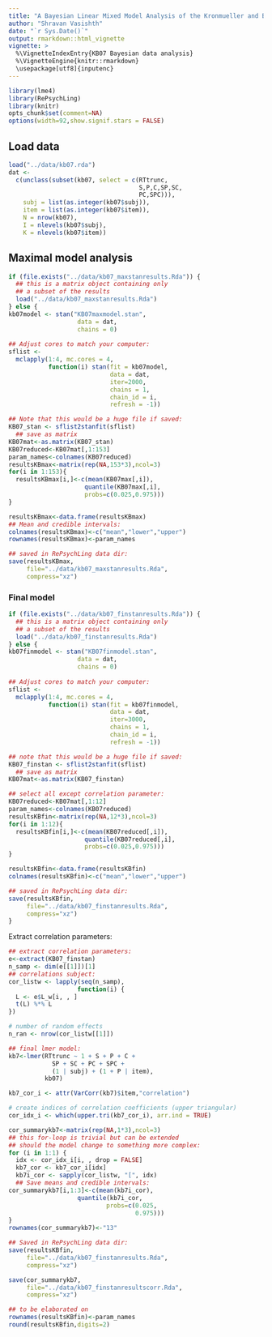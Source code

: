 ```yaml
---
title: "A Bayesian Linear Mixed Model Analysis of the Kronmueller and Barr (2007) data using Stan"
author: "Shravan Vasishth"
date: "`r Sys.Date()`"
output: rmarkdown::html_vignette
vignette: >
  %\VignetteIndexEntry{KB07 Bayesian data analysis}
  %\VignetteEngine{knitr::rmarkdown}
  \usepackage[utf8]{inputenc}
---
```


```r
library(lme4)
library(RePsychLing)
library(knitr)
opts_chunk$set(comment=NA)
options(width=92,show.signif.stars = FALSE)
```

## Load data

```r
load("../data/kb07.rda")
dat <- 
  c(unclass(subset(kb07, select = c(RTtrunc,
                                    S,P,C,SP,SC,
                                    PC,SPC))),
    subj = list(as.integer(kb07$subj)),
    item = list(as.integer(kb07$item)),    
    N = nrow(kb07),
    I = nlevels(kb07$subj),
    K = nlevels(kb07$item))
```

## Maximal model analysis

```r
if (file.exists("../data/kb07_maxstanresults.Rda")) {   
  ## this is a matrix object containing only
  ## a subset of the results
  load("../data/kb07_maxstanresults.Rda") 
} else {
kb07model <- stan("KB07maxmodel.stan", 
                   data = dat, 
                   chains = 0)
  
## Adjust cores to match your computer:
sflist <- 
  mclapply(1:4, mc.cores = 4, 
           function(i) stan(fit = kb07model, 
                            data = dat,
                            iter=2000,
                            chains = 1, 
                            chain_id = i, 
                            refresh = -1))

## Note that this would be a huge file if saved:
KB07_stan <- sflist2stanfit(sflist)
  ## save as matrix
KB07mat<-as.matrix(KB07_stan)
KB07reduced<-KB07mat[,1:153]
param_names<-colnames(KB07reduced)
resultsKBmax<-matrix(rep(NA,153*3),ncol=3)
for(i in 1:153){
  resultsKBmax[i,]<-c(mean(KB07max[,i]),
                     quantile(KB07max[,i],
                     probs=c(0.025,0.975)))
}

resultsKBmax<-data.frame(resultsKBmax)
## Mean and credible intervals:
colnames(resultsKBmax)<-c("mean","lower","upper")
rownames(resultsKBmax)<-param_names

## saved in RePsychLing data dir:
save(resultsKBmax,
     file="../data/kb07_maxstanresults.Rda",
     compress="xz")
```

### Final model

```r
if (file.exists("../data/kb07_finstanresults.Rda")) {   
  ## this is a matrix object containing only
  ## a subset of the results
  load("../data/kb07_finstanresults.Rda")
} else {
kb07finmodel <- stan("KB07finmodel.stan", 
                   data = dat, 
                   chains = 0)
  
## Adjust cores to match your computer:
sflist <- 
  mclapply(1:4, mc.cores = 4, 
           function(i) stan(fit = kb07finmodel, 
                            data = dat,
                            iter=3000,
                            chains = 1, 
                            chain_id = i, 
                            refresh = -1))

## note that this would be a huge file if saved:
KB07_finstan <- sflist2stanfit(sflist)
  ## save as matrix
KB07mat<-as.matrix(KB07_finstan)

## select all except correlation parameter:
KB07reduced<-KB07mat[,1:12]
param_names<-colnames(KB07reduced)
resultsKBfin<-matrix(rep(NA,12*3),ncol=3)
for(i in 1:12){
  resultsKBfin[i,]<-c(mean(KB07reduced[,i]),
                     quantile(KB07reduced[,i],
                     probs=c(0.025,0.975)))
}

resultsKBfin<-data.frame(resultsKBfin)
colnames(resultsKBfin)<-c("mean","lower","upper")

## saved in RePsychLing data dir:
save(resultsKBfin,
     file="../data/kb07_finstanresults.Rda",
     compress="xz")
}
```

Extract correlation parameters:


```r
## extract correlation parameters:
e<-extract(KB07_finstan)
n_samp <- dim(e[[1]])[1]
## correlations subject:
cor_listw <- lapply(seq(n_samp), 
                   function(i) {
  L <- e$L_w[i, , ]
  t(L) %*% L
})

# number of random effects
n_ran <- nrow(cor_listw[[1]])

## final lmer model:
kb7<-lmer(RTtrunc ~ 1 + S + P + C + 
            SP + SC + PC + SPC + 
            (1 | subj) + (1 + P | item),
          kb07)

kb7_cor_i <- attr(VarCorr(kb7)$item,"correlation")

# create indices of correlation coefficients (upper triangular)
cor_idx_i <- which(upper.tri(kb7_cor_i), arr.ind = TRUE)

cor_summarykb7<-matrix(rep(NA,1*3),ncol=3)
## this for-loop is trivial but can be extended
## should the model change to something more complex:
for (i in 1:1) {
  idx <- cor_idx_i[i, , drop = FALSE]
  kb7_cor <- kb7_cor_i[idx]
  kb7i_cor <- sapply(cor_listw, "[", idx)
  ## Save means and credible intervals:
cor_summarykb7[i,1:3]<-c(mean(kb7i_cor),
                   quantile(kb7i_cor,
                           probs=c(0.025,
                                   0.975))) 
}
rownames(cor_summarykb7)<-"13"
```


```r
## Saved in RePsychLing data dir:
save(resultsKBfin,
     file="../data/kb07_finstanresults.Rda",
     compress="xz")

save(cor_summarykb7,
     file="../data/kb07_finstanresultscorr.Rda",
     compress="xz")
```

```r
## to be elaborated on
rownames(resultsKBfin)<-param_names
round(resultsKBfin,digits=2)
```


